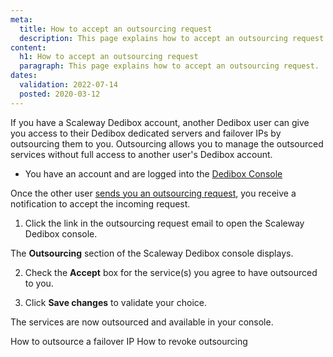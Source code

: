 ```yaml
---
meta:
  title: How to accept an outsourcing request
  description: This page explains how to accept an outsourcing request.
content:
  h1: How to accept an outsourcing request
  paragraph: This page explains how to accept an outsourcing request.
dates:
  validation: 2022-07-14
  posted: 2020-03-12
---
```


If you have a Scaleway Dedibox account, another Dedibox user can give you access to their Dedibox dedicated servers and failover IPs by outsourcing them to you. Outsourcing allows you to manage the outsourced services without full access to another user's Dedibox account.

<Message type="requirement">

  - You have an account and are logged into the [Dedibox Console](https://console.online.net) 

</Message>

Once the other user [sends you an outsourcing request](/dedibox-console/my-account/how-to/outsource-dedibox), you receive a notification to accept the incoming request.

1. Click the link in the outsourcing request email to open the Scaleway Dedibox console.

  <Lightbox
    src="scaleway-dedibox-console-outsourcing-request.webp"
    width="600"
    alt=""
  />

  The **Outsourcing** section of the Scaleway Dedibox console displays.

2. Check the **Accept** box for the service(s) you agree to have outsourced to you.

  <Lightbox
    src="scaleway-dedibox-console-outsourcing-accept.webp"
    width="600"
    alt=""
  />

3. Click **Save changes** to validate your choice.

The services are now outsourced and available in your console.

<Navigation title="See Also">
  <PreviousButton to="/dedibox-console/my-account/how-to/outsource-ip-failover/">How to outsource a failover IP</PreviousButton>
  <NextButton to="/dedibox-console/my-account/how-to/revoke-outsourcing/">How to revoke outsourcing</NextButton>
</Navigation>
